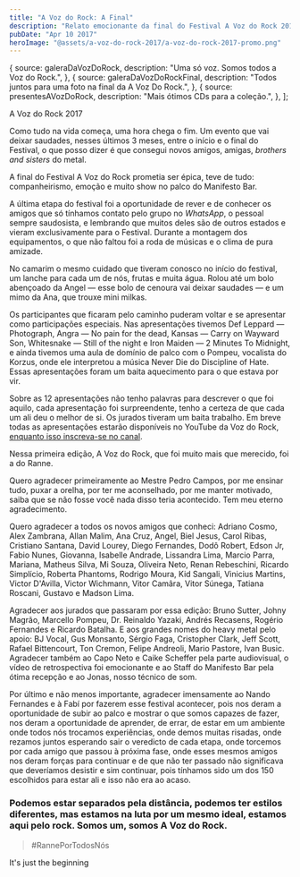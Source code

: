 ```yaml
---
title: "A Voz do Rock: A Final"
description: "Relato emocionante da final do Festival A Voz do Rock 2017. Três meses de amizades, música e companheirismo culminando em uma final épica no Manifesto Bar."
pubDate: "Apr 10 2017"
heroImage: "@assets/a-voz-do-rock-2017/a-voz-do-rock-2017-promo.png"
---
```




  {
    source: galeraDaVozDoRock,
    description: "Uma só voz. Somos todos a Voz do Rock.",
  },
  {
    source: galeraDaVozDoRockFinal,
    description: "Todos juntos para uma foto na final da A Voz Do Rock.",
  },
  {
    source: presentesAVozDoRock,
    description: "Mais ótimos CDs para a coleção.",
  },
];

A Voz do Rock 2017

Como tudo na vida começa, uma hora chega o fim. Um evento que vai deixar saudades, nesses últimos 3 meses, entre o início e o final do Festival, o que posso dizer é que consegui novos amigos, amigas, _brothers and sisters_ do metal.

A final do Festival A Voz do Rock prometia ser épica, teve de tudo: companheirismo, emoção e muito show no palco do Manifesto Bar.

A última etapa do festival foi a oportunidade de rever e de conhecer os amigos que só tínhamos contato pelo grupo no _WhatsApp_, o pessoal sempre saudosista, e lembrando que muitos deles são de outros estados e vieram exclusivamente para o Festival. Durante a montagem dos equipamentos, o que não faltou foi a roda de músicas e o clima de pura amizade.

No camarim o mesmo cuidado que tiveram conosco no início do festival, um lanche para cada um de nós, frutas e muita água. Rolou até um bolo abençoado da Angel — esse bolo de cenoura vai deixar saudades — e um mimo da Ana, que trouxe mini milkas.

Os participantes que ficaram pelo caminho puderam voltar e se apresentar como participações especiais. Nas apresentações tivemos Def Leppard — Photograph, Angra — No pain for the dead, Kansas — Carry on Wayward Son, Whitesnake — Still of the night e Iron Maiden — 2 Minutes To Midnight, e ainda tivemos uma aula de domínio de palco com o Pompeu, vocalista do Korzus, onde ele interpretou a música Never Die do Discipline of Hate. Essas apresentações foram um baita aquecimento para o que estava por vir.

Sobre as 12 apresentações não tenho palavras para descrever o que foi aquilo, cada apresentação foi surpreendente, tenho a certeza de que cada um ali deu o melhor de si. Os jurados tiveram um baita trabalho. Em breve todas as apresentações estarão disponíveis no YouTube da Voz do Rock, [enquanto isso inscreva-se no canal](https://www.youtube.com/channel/UCuU-lr7EyCqwhIlxzKgxsDw).

Nessa primeira edição, A Voz do Rock, que foi muito mais que merecido, foi a do Ranne.

Quero agradecer primeiramente ao Mestre Pedro Campos, por me ensinar tudo, puxar a orelha, por ter me aconselhado, por me manter motivado, saiba que se não fosse você nada disso teria acontecido. Tem meu eterno agradecimento.

Quero agradecer a todos os novos amigos que conheci: Adriano Cosmo, Alex Zambrana, Allan Malim, Ana Cruz, Angel, Biel Jesus, Carol Ribas, Cristiano Santana, David Lourey, Diego Fernandes, Dodô Robert, Edson Jr, Fabio Nunes, Giovanna, Isabelle Andrade, Lissandra Lima, Marcio Parra, Mariana, Matheus Silva, Mi Souza, Oliveira Neto, Renan Rebeschini, Ricardo Simplício, Roberta Phantoms, Rodrigo Moura, Kid Sangali, Vinicius Martins, Victor D'Avilla, Victor Wichmann, Vitor Camâra, Vitor Súnega, Tatiana Roscani, Gustavo e Madson Lima.

Agradecer aos jurados que passaram por essa edição: Bruno Sutter, Johny Magrão, Marcello Pompeu, Dr. Reinaldo Yazaki, Andrés Recasens, Rogério Fernandes e Ricardo Batalha. E aos grandes nomes do heavy metal pelo apoio: BJ Vocal, Gus Monsanto, Sérgio Faga, Cristopher Clark, Jeff Scott, Rafael Bittencourt, Ton Cremon, Felipe Andreoli, Mario Pastore, Ivan Busic. Agradecer também ao Capo Neto e Caike Scheffer pela parte audiovisual, o vídeo de retrospectiva foi emocionante e ao Staff do Manifesto Bar pela ótima recepção e ao Jonas, nosso técnico de som.

Por último e não menos importante, agradecer imensamente ao Nando Fernandes e à Fabí por fazerem esse festival acontecer, pois nos deram a oportunidade de subir ao palco e mostrar o que somos capazes de fazer, nos deram a oportunidade de aprender, de errar, de estar em um ambiente onde todos nós trocamos experiências, onde demos muitas risadas, onde rezamos juntos esperando sair o veredicto de cada etapa, onde torcemos por cada amigo que passou à próxima fase, onde esses mesmos amigos nos deram forças para continuar e de que não ter passado não significava que deveríamos desistir e sim continuar, pois tínhamos sido um dos 150 escolhidos para estar ali e isso não era ao acaso.

### Podemos estar separados pela distância, podemos ter estilos diferentes, mas estamos na luta por um mesmo ideal, estamos aqui pelo rock. Somos um, somos A Voz do Rock.

> #RannePorTodosNós

It's just the beginning

<Figure source={images[0].source} description={images[0].description} />

<Figure source={images[1].source} description={images[1].description} />

<Figure source={images[2].source} description={images[2].description} />
